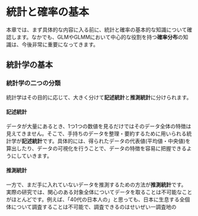 # 統計と確率の基本  
本章では、まず具体的な内容に入る前に、統計と確率の基本的な知識について確認します。なかでも、GLMやGLMMにおいて中心的な役割を持つ**確率分布**の知識は、今後非常に重要になってきます。  

## 統計学の基本  
### 統計学の二つの分類  
統計学はその目的に応じて、大きく分けて**記述統計**と**推測統計**に分けられます。  

#### 記述統計  
データが大量にあるとき、1つ1つの数値を見るだけではそのデータ全体の特徴は見えてきません。そこで、手持ちのデータを整理・要約するために用いられる統計学が**記述統計**です。具体的には、得られたデータの代表値(平均値・中央値)を算出したり、データの可視化を行うことで、データの特徴を容易に把握できるようにしていきます。  

#### 推測統計  
一方で、まだ手に入れていないデータを推測するための方法が**推測統計**です。  
実際の研究では、関心のある対象全体についてデータを取ることは不可能なことがほとんどです。例えば、「40代の日本人の」と思っても、日本に生息する全個体について調査することは不可能で、調査できるのはせいぜい一調査地の

